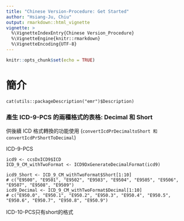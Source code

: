 ```yaml
---
title: "Chinese Version-Procedure: Get Started"
author: "Hsiang-Ju, Chiu"
output: rmarkdown::html_vignette
vignette: >
  %\VignetteIndexEntry{Chinese Version_Procedure}
  %\VignetteEngine{knitr::rmarkdown}
  %\VignetteEncoding{UTF-8}
---
```


```r
knitr::opts_chunk$set(echo = TRUE)
```
# 簡介
```
cat(utils::packageDescription("emr")$Description)
```
### 產生 ICD-9-PCS 的兩種格式的表格: Decimal 和 Short 
供後續 ICD 格式轉換的功能使用 (`convertIcdPrDecimaltoShort 和 convertIcdPrShortToDecimal`) 

ICD-9-PCS
```
icd9 <- ccsDxICD9$ICD
ICD_9_CM_withTwoFormat <- ICD9DxGenerateDecimalFormat(icd9)

icd9_Short <- ICD_9_CM_withTwoFormat$Short[1:10]
# c("E9500", "E9501", "E9502", "E9503", "E9504", "E9505", "E9506", "E9507", "E9508", "E9509")
icd9_Decimal <- ICD_9_CM_withTwoFormat$Decimal[1:10]
# c("E950.0", "E950.1", "E950.2", "E950.3", "E950.4", "E950.5", "E950.6", "E950.7", "E950.8", "E950.9")
```

ICD-10-PCS只有short的格式


